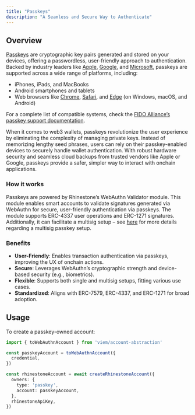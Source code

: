 ```yaml
---
title: "Passkeys"
description: "A Seamless and Secure Way to Authenticate"
---
```


## Overview

[Passkeys](https://fidoalliance.org/passkeys/) are cryptographic key pairs generated and stored on your devices, offering a passwordless, user-friendly approach to authentication. Backed by industry leaders like [Apple](https://developer.apple.com/passkeys/), [Google](https://developers.google.com/identity/passkeys), and [Microsoft](https://support.microsoft.com/en-gb/windows/passkeys-overview-301c8944-5ea2-452b-9886-97e4d2ef4422), passkeys are supported across a wide range of platforms, including:

* iPhones, iPads, and MacBooks  
* Android smartphones and tablets  
* Web browsers like [Chrome](https://developers.google.com/identity/passkeys), [Safari](https://developer.apple.com/passkeys/), and [Edge](https://learn.microsoft.com/en-us/microsoft-edge/security/passkeys) (on Windows, macOS, and Android)

For a complete list of compatible systems, check the [FIDO Alliance’s passkey support documentation](https://fidoalliance.org/passkeys/#support).

When it comes to web3 wallets, passkeys revolutionize the user experience by eliminating the complexity of managing private keys. Instead of memorizing lengthy seed phrases, users can rely on their passkey-enabled devices to securely handle wallet authentication. With robust hardware security and seamless cloud backups from trusted vendors like Apple or Google, passkeys provide a safer, simpler way to interact with onchain applications.

### How it works

Passkeys are powered by Rhinestone’s WebAuthn Validator module. This module enables smart accounts to validate signatures generated via WebAuthn for secure, user-friendly authentication via passkeys. The module supports ERC-4337 user operations and ERC-1271 signatures. Additionally, it can facilitate a multisig setup – see [here](./multisig#passkeys) for more details regarding a multisig passkey setup.

### Benefits

* **User-Friendly**: Enables transaction authentication via passkeys, improving the UX of onchain actions.  
* **Secure**: Leverages WebAuthn’s cryptographic strength and device-based security (e.g., biometrics).  
* **Flexible**: Supports both single and multisig setups, fitting various use cases.  
* **Standardized**: Aligns with ERC-7579, ERC-4337, and ERC-1271 for broad adoption.

## Usage

To create a passkey-owned account:

```ts {3-5,8-11}
import { toWebAuthnAccount } from 'viem/account-abstraction'

const passkeyAccount = toWebAuthnAccount({
  credential,
})

const rhinestoneAccount = await createRhinestoneAccount({
  owners: {
    type: 'passkey',
    account: passkeyAccount,
  },
  rhinestoneApiKey,
})
```
